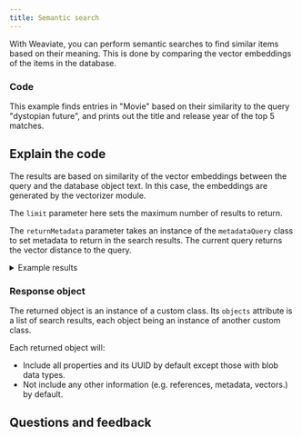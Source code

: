 ```yaml
---
title: Semantic search
---
```



With Weaviate, you can perform semantic searches to find similar items based on their meaning. This is done by comparing the vector embeddings of the items in the database.

### <i class="fa-solid fa-code"></i> Code

This example finds entries in "Movie" based on their similarity to the query "dystopian future", and prints out the title and release year of the top 5 matches.

<FilteredTextBlock
  text={TSCode}
  startMarker="// MetadataSemanticSearch"
  endMarker="// END MetadataSemanticSearch"
  language="ts"
/>

## <i class="fa-solid fa-chalkboard"></i> Explain the code

The results are based on similarity of the vector embeddings between the query and the database object text. In this case, the embeddings are generated by the vectorizer module.

The `limit` parameter here sets the maximum number of results to return.

The `returnMetadata` parameter takes an instance of the `metadataQuery` class to set metadata to return in the search results. The current query returns the vector distance to the query.

<details>
  <summary>Example results</summary>

```text
In Time 2011
Distance to query: 0.179

Gattaca 1997
Distance to query: 0.180

I, Robot 2004
Distance to query: 0.182

Mad Max: Fury Road 2015
Distance to query: 0.190

The Maze Runner 2014
Distance to query: 0.193
```

</details>

### <i class="fa-solid fa-chalkboard"></i> Response object

The returned object is an instance of a custom class. Its `objects` attribute is a list of search results, each object being an instance of another custom class.

Each returned object will:
- Include all properties and its UUID by default except those with blob data types.
- Not include any other information (e.g. references, metadata, vectors.) by default.


## Questions and feedback


<DocsFeedback/>
